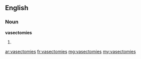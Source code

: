 ==English==
===Noun===
'''vasectomies'''
# {{plural of|[[vasectomy]]}}

[[ar:vasectomies]]
[[fr:vasectomies]]
[[mg:vasectomies]]
[[my:vasectomies]]
